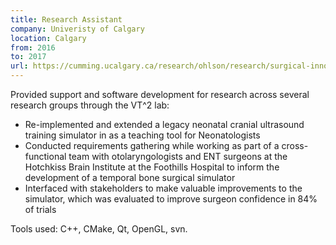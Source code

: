 ```yaml
---
title: Research Assistant
company: Univeristy of Calgary
location: Calgary
from: 2016  
to: 2017
url: https://cumming.ucalgary.ca/research/ohlson/research/surgical-innovation
---
```


Provided support and software development for research across several research groups through the VT^2 lab:

- Re-implemented and extended a legacy neonatal cranial ultrasound training simulator in as a teaching tool for Neonatologists
- Conducted requirements gathering while working as part of a cross-functional team with otolaryngologists and ENT surgeons at the Hotchkiss Brain Institute at the Foothills Hospital to inform the development of a temporal bone surgical simulator
- Interfaced with stakeholders to make valuable improvements to the simulator, which was evaluated to improve surgeon confidence in 84% of trials


Tools used: C++, CMake, Qt, OpenGL, svn.